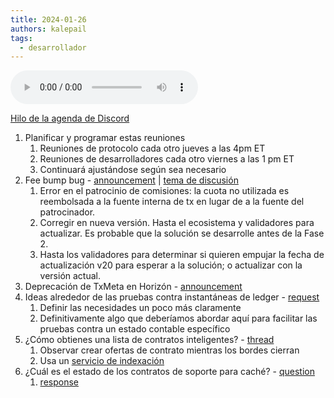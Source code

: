 ```yaml
---
title: 2024-01-26
authors: kalepail
tags:
  - desarrollador
---
```


<audio controls>
  <source
    src="https://pub-b2eaaee2bbe74d70820bacb7298958f5.r2.dev/Soroban-Dev-Call-01-26-24.mp3"
    type="audio/mpeg"
  ></source>
  Su navegador no soporta el elemento de audio.
</audio>

[Hilo de la agenda de Discord](https://discord.com/channels/897514728459468821/1199121845656486009)

1. Planificar y programar estas reuniones
   1. Reuniones de protocolo cada otro jueves a las 4pm ET
   2. Reuniones de desarrolladores cada otro viernes a las 1 pm ET
   3. Continuará ajustándose según sea necesario
2. Fee bump bug - [announcement](https://stellar.org/blog/developeropers/fee-bump-bug-disclosure) | [tema de discusión](https://discord.com/channels/897514728459468821/1200432249594707998/1200432306314281000)
   1. Error en el patrocinio de comisiones: la cuota no utilizada es reembolsada a la fuente interna de tx en lugar de a la fuente del patrocinador.
   2. Corregir en nueva versión. Hasta el ecosistema y validadores para actualizar. Es probable que la solución se desarrolle antes de la Fase 2.
   3. Hasta los validadores para determinar si quieren empujar la fecha de actualización v20 para esperar a la solución; o actualizar con la versión actual.
3. Deprecación de TxMeta en Horizón - [announcement](https://discord.com/channels/897514728459468821/900374272751591424/1199438109796999298)
4. Ideas alrededor de las pruebas contra instantáneas de ledger - [request](https://discord.com/channels/897514728459468821/1199121845656486009/1199158421254049912)
   1. Definir las necesidades un poco más claramente
   2. Definitivamente algo que deberíamos abordar aquí para facilitar las pruebas contra un estado contable específico
5. ¿Cómo obtienes una lista de contratos inteligentes? - [thread](https://discord.com/channels/897514728459468821/1199121845656486009/1199739331078803496)
   1. Observar crear ofertas de contrato mientras los bordes cierran
   2. Usa un [servicio de indexación](https://Developopers.stellar.org/docs/tools/developer-tools#data-indexers)
6. ¿Cuál es el estado de los contratos de soporte para caché? - [question](https://discord.com/channels/897514728459468821/1199121845656486009/1200484710447587490)
   1. [response](https://discord.com/channels/897514728459468821/1199121845656486009/1200516877680644276)
